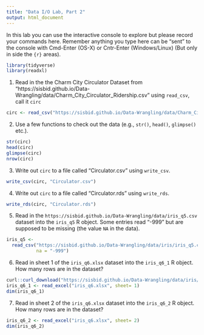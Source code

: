 ```yaml
---
title: "Data I/O Lab, Part 2"
output: html_document
---
```


In this lab you can use the interactive console to explore but please record your commands here.  Remember anything you type here can be "sent" to the console with Cmd-Enter (OS-X) or Cntr-Enter (Windows/Linux) (But only in side the ```{r}``` areas).

```r
library(tidyverse)
library(readxl)
```


1. Read in the the Charm City Circulator Dataset from "https://sisbid.github.io/Data-Wrangling/data/Charm_City_Circulator_Ridership.csv" using `read_csv`, call it `circ`

```r
circ <- read_csv("https://sisbid.github.io/Data-Wrangling/data/Charm_City_Circulator_Ridership.csv")
```

2. Use a few functions to check out the data (e.g., `str()`, `head()`, `glimpse()` etc.).

```r
str(circ)
head(circ)
glimpse(circ)
nrow(circ)
```

3. Write out `circ` to a file called "Circulator.csv" using `write_csv`.

```r
write_csv(circ, "Circulator.csv")
```

4. Write out `circ` to a file called "Circulator.rds" using `write_rds`.

```r
write_rds(circ, "Circulator.rds")
```

5. Read in the `https://sisbid.github.io/Data-Wrangling/data/iris_q5.csv` dataset into the `iris_q5` R object. Some entries read "-999" but are supposed to be missing (the value `NA` in the data).

```r
iris_q5 <- 
  read_csv("https://sisbid.github.io/Data-Wrangling/data/iris/iris_q5.csv",
           na = "-999")
```

6. Read in sheet 1 of the `iris_q6.xlsx` dataset into the `iris_q6_1` R object. How many rows are in the dataset?

```r
curl::curl_download("https://sisbid.github.io/Data-Wrangling/data/iris/iris_q6.xlsx", "iris_q6.xlsx")
iris_q6_1 <- read_excel("iris_q6.xlsx", sheet= 1)
dim(iris_q6_1)
```

7. Read in sheet 2 of the `iris_q6.xlsx` dataset into the `iris_q6_2` R object. How many rows are in the dataset?

```r
iris_q6_2 <- read_excel("iris_q6.xlsx", sheet= 2)
dim(iris_q6_2)
```
